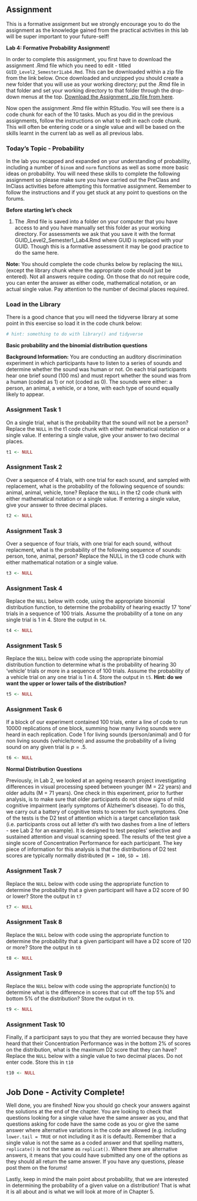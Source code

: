 ## Assignment

This is a formative assignment but we strongly encourage you to do the assignment as the knowledge gained from the practical activities in this lab will be super important to your future-self!

**Lab 4: Formative Probability Assignment!**

In order to complete this assignment, you first have to download the assignment .Rmd file which you need to edit - titled `GUID_Level2_Semester1Lab4.Rmd`. This can be downloaded within a zip file from the link below. Once downloaded and unzipped you should create a new folder that you will use as your working directory; put the .Rmd file in that folder and set your working directory to that folder through the drop-down menus at the top. [Download the Assignment .zip file from here](data/04-s01/homework/ch4-assign-file-2020.zip).

Now open the assignment .Rmd file within RStudio. You will see there is a code chunk for each of the 10 tasks. Much as you did in the previous assignments, follow the instructions on what to edit in each code chunk. This will often be entering code or a single value and will be based on the skills learnt in the current lab as well as all previous labs.

### Today's Topic - Probability

In the lab you recapped and expanded on your understanding of probability, including a number of `binom` and `norm` functions as well as some more basic ideas on probability. You will need these skills to complete the following assignment so please make sure you have carried out the PreClass and InClass activities before attempting this formative assignment. Remember to follow the instructions and if you get stuck at any point to questions on the forums.

**Before starting let's check**

1. The .Rmd file is saved into a folder on your computer that you have access to and you have manually set this folder as your working directory. For assessments we ask that you save it with the format GUID_Level2_Semester1_Lab4.Rmd where GUID is replaced with your GUID. Though this is a formative assessment it may be good practice to do the same here.

**Note:** You should complete the code chunks below by replacing the `NULL` (except the library chunk where the appropriate code should just be entered). Not all answers require coding. On those that do not require code, you can enter the answer as either code, mathematical notation, or an actual single value. Pay attention to the number of decimal places required.

### Load in the Library {#Ch4AssignQueLib}

There is a good chance that you will need the tidyverse library at some point in this exercise so load it in the code chunk below:

```r
# hint: something to do with library() and tidyverse

```

**Basic probability and the binomial distribution questions**
 
**Background Information:** You are conducting an auditory discrimination experiment in which participants have to listen to a series of sounds and determine whether the sound was human or not. On each trial participants hear one brief sound (100 ms) and must report whether the sound was from a human (coded as 1) or not (coded as 0). The sounds were either: a person, an animal, a vehicle, or a tone, with each type of sound equally likely to appear.

### Assignment Task 1 {#Ch4AssignQueT1}

On a single trial, what is the probability that the sound will not be a person? Replace the `NULL` in the t1 code chunk with either mathematical notation or a single value. If entering a single value, give your answer to two decimal places.

```r
t1 <- NULL
```

### Assignment Task 2 {#Ch4AssignQueT2}

Over a sequence of 4 trials, with one trial for each sound, and sampled with replacement, what is the probability of the following sequence of sounds: animal, animal, vehicle, tone? Replace the `NULL` in the t2 code chunk with either mathematical notation or a single value. If entering a single value, give your answer to three decimal places.

```r
t2 <- NULL
```

### Assignment Task 3 {#Ch4AssignQueT3}

Over a sequence of four trials, with one trial for each sound, without replacment, what is the probability of the following sequence of sounds: person, tone, animal, person? Replace the NULL in the t3 code chunk with either mathematical notation or a single value.

```r
t3 <- NULL
```

### Assignment Task 4 {#Ch4AssignQueT4}

Replace the `NULL` below with code, using the appropriate binomial distribution function, to determine the probability of hearing exactly 17 'tone' trials in a sequence of 100 trials. Assume the probability of a tone on any single trial is 1 in 4. Store the output in `t4`. 

```r
t4 <- NULL
```

### Assignment Task 5 {#Ch4AssignQueT5}

Replace the `NULL` below with code using the appropriate binomial distribution function to determine what is the probability of hearing 30 'vehicle' trials or more in a sequence of 100 trials. Assume the probability of a vehicle trial on any one trial is 1 in 4. Store the output in `t5`. 
**Hint: do we want the upper or lower tails of the distribution?**

```r
t5 <- NULL
```

### Assignment Task 6 {#Ch4AssignQueT6}

If a block of our experiment contained 100 trials, enter a line of code to run 10000 replications of one block, summing how many living sounds were heard in each replication. Code 1 for living sounds (person/animal) and 0 for non living sounds (vehicle/tone) and assume the probability of a living sound on any given trial is $p = .5$.

```r
t6 <- NULL
```

**Normal Distribution Questions**

Previously, in Lab 2, we looked at an ageing research project investigating differences in visual processing speed between younger (M = 22 years) and older adults (M = 71 years). One check in this experiment, prior to further analysis, is to make sure that older participants do not show signs of mild cognitive impairment (early symptoms of Alzheimer's disease). To do this, we carry out a battery of cognitive tests to screen for such symptoms. One of the tests is the D2 test of attention which is a target cancellation task (i.e. participants cross out all letter d's with two dashes from a line of letters - see Lab 2 for an example). It is designed to test peoples' selective and sustained attention and visual scanning speed. The results of the test give a single score of Concentration Performance for each participant. The key piece of information for this analysis is that the distributions of D2 test scores are typically normally distributed (`M = 100`, `SD = 10`).  

### Assignment Task 7 {#Ch4AssignQueT7}

Replace the `NULL` below with code using the appropriate function to determine the probability that a given participant will have a D2 score of 90 or lower? Store the output in `t7`

```r
t7 <- NULL
```

### Assignment Task 8 {#Ch4AssignQueT8}

Replace the `NULL` below with code using the appropriate function to determine the probability that a given participant will have a D2 score of 120 or more? Store the output in `t8`

```r
t8 <- NULL
```

### Assignment Task 9 {#Ch4AssignQueT9}

Replace the `NULL` below with code using the appropriate function(s) to determine what is the difference in scores that cut off the top 5% and bottom 5% of the distribution? Store the output in `t9`.

```r
t9 <- NULL
```

### Assignment Task 10 {#Ch4AssignQueT10}

Finally, if a participant says to you that they are worried because they have heard that their Concentration Performance was in the bottom 2% of scores on the distribution, what is the maximum D2 score that they can have? Replace the `NULL` below with a single value to two decimal places. Do not enter code. Store this in `t10`

```r
t10 <- NULL
```
<br>
<span style="font-size: 22px; font-weight: bold; color: var(--blue);">Job Done - Activity Complete!</span>

Well done, you are finshed! Now you should go check your answers against the solutions at the end of the chapter. You are looking to check that questions looking for a single value have the same answer as you, and that questions asking for code have the same code as you or give the same answer where alternative variations in the code are allowed (e.g. including `lower.tail = TRUE` or not including it as it is default). Remember that a single value is not the same as a coded answer and that spelling matters, `replicate()` is not the same as `replicat()`. Where there are alternative answers, it means that you could have submitted any one of the options as they should all return the same answer. If you have any questions, please post them on the forums!

Lastly, keep in mind the main point about probability, that we are interested in determining the probability of a given value on a distribution! That is what it is all about and is what we will look at more of in Chapter 5.